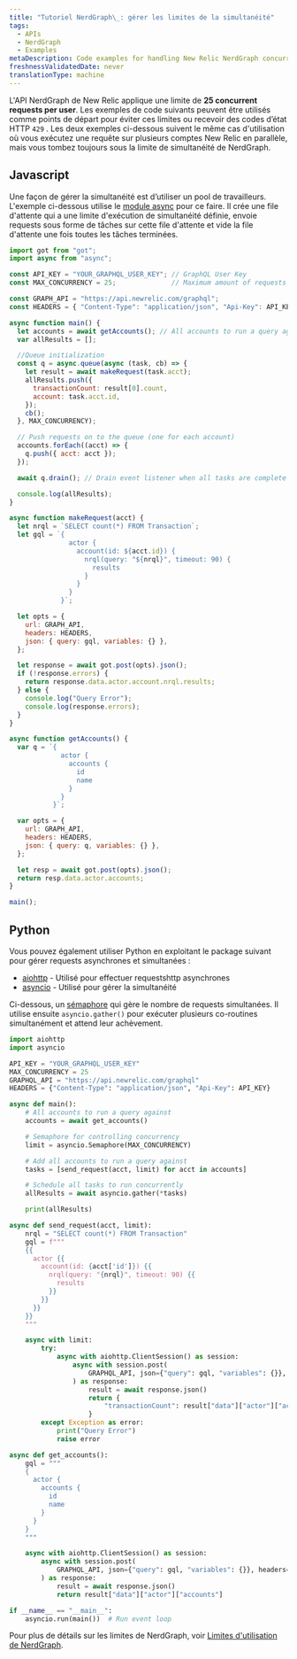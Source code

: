 ```yaml
---
title: "Tutoriel NerdGraph\_: gérer les limites de la simultanéité"
tags:
  - APIs
  - NerdGraph
  - Examples
metaDescription: Code examples for handling New Relic NerdGraph concurrency limits.
freshnessValidatedDate: never
translationType: machine
---
```


L&apos;API NerdGraph de New Relic applique une limite de <DNT>**25 concurrent requests per user**</DNT>. Les exemples de code suivants peuvent être utilisés comme points de départ pour éviter ces limites ou recevoir des codes d’état HTTP `429` . Les deux exemples ci-dessous suivent le même cas d&apos;utilisation où vous exécutez une requête sur plusieurs comptes New Relic en parallèle, mais vous tombez toujours sous la limite de simultanéité de NerdGraph.

## Javascript

Une façon de gérer la simultanéité est d’utiliser un pool de travailleurs. L&apos;exemple ci-dessous utilise le [module async](https://caolan.github.io/async/v3/docs.html#queue) pour ce faire. Il crée une file d&apos;attente qui a une limite d&apos;exécution de simultanéité définie, envoie requests sous forme de tâches sur cette file d&apos;attente et vide la file d&apos;attente une fois toutes les tâches terminées.

```js
import got from "got";
import async from "async";

const API_KEY = "YOUR_GRAPHQL_USER_KEY"; // GraphQL User Key
const MAX_CONCURRENCY = 25;              // Maximum amount of requests in queue at a given time

const GRAPH_API = "https://api.newrelic.com/graphql";
const HEADERS = { "Content-Type": "application/json", "Api-Key": API_KEY };

async function main() {
  let accounts = await getAccounts(); // All accounts to run a query against
  var allResults = [];

  //Queue initialization
  const q = async.queue(async (task, cb) => {
    let result = await makeRequest(task.acct);
    allResults.push({
      transactionCount: result[0].count,
      account: task.acct.id,
    });
    cb();
  }, MAX_CONCURRENCY);

  // Push requests on to the queue (one for each account)
  accounts.forEach((acct) => {
    q.push({ acct: acct });
  });

  await q.drain(); // Drain event listener when all tasks are complete

  console.log(allResults);
}

async function makeRequest(acct) {
  let nrql = `SELECT count(*) FROM Transaction`;
  let gql = `{
               actor {
                 account(id: ${acct.id}) {
                   nrql(query: "${nrql}", timeout: 90) {
                     results
                   }
                 }
               }
             }`;

  let opts = {
    url: GRAPH_API,
    headers: HEADERS,
    json: { query: gql, variables: {} },
  };

  let response = await got.post(opts).json();
  if (!response.errors) {
    return response.data.actor.account.nrql.results;
  } else {
    console.log("Query Error");
    console.log(response.errors);
  }
}

async function getAccounts() {
  var q = `{
             actor {
               accounts {
                 id
                 name
               }
             }
           }`;

  var opts = {
    url: GRAPH_API,
    headers: HEADERS,
    json: { query: q, variables: {} },
  };

  let resp = await got.post(opts).json();
  return resp.data.actor.accounts;
}

main();
```

## Python

Vous pouvez également utiliser Python en exploitant le package suivant pour gérer requests asynchrones et simultanées :

* [aiohttp](https://docs.aiohttp.org/en/stable/) - Utilisé pour effectuer requestshttp asynchrones
* [asyncio](https://docs.python.org/3/library/asyncio.html) - Utilisé pour gérer la simultanéité

Ci-dessous, un [sémaphore](https://docs.python.org/3/library/asyncio-sync.html?highlight=semaphore#asyncio.Semaphore) qui gère le nombre de requests simultanées. Il utilise ensuite `asyncio.gather()` pour exécuter plusieurs co-routines simultanément et attend leur achèvement.

```py
import aiohttp
import asyncio

API_KEY = "YOUR_GRAPHQL_USER_KEY"
MAX_CONCURRENCY = 25
GRAPHQL_API = "https://api.newrelic.com/graphql"
HEADERS = {"Content-Type": "application/json", "Api-Key": API_KEY}

async def main():
    # All accounts to run a query against
    accounts = await get_accounts()

    # Semaphore for controlling concurrency
    limit = asyncio.Semaphore(MAX_CONCURRENCY)

    # Add all accounts to run a query against
    tasks = [send_request(acct, limit) for acct in accounts]

    # Schedule all tasks to run concurrently
    allResults = await asyncio.gather(*tasks)

    print(allResults)

async def send_request(acct, limit):
    nrql = "SELECT count(*) FROM Transaction"
    gql = f"""
    {{
      actor {{
        account(id: {acct['id']}) {{
          nrql(query: "{nrql}", timeout: 90) {{
            results
          }}
        }}
      }}
    }}
    """

    async with limit:
        try:
            async with aiohttp.ClientSession() as session:
                async with session.post(
                    GRAPHQL_API, json={"query": gql, "variables": {}}, headers=HEADERS
                ) as response:
                    result = await response.json()
                    return {
                        "transactionCount": result["data"]["actor"]["account"]["nrql"]["results"][0]["count"],"account": acct["id"],
                    }
        except Exception as error:
            print("Query Error")
            raise error

async def get_accounts():
    gql = """
    {
      actor {
        accounts {
          id
          name
        }
      }
    }
    """

    async with aiohttp.ClientSession() as session:
        async with session.post(
            GRAPHQL_API, json={"query": gql, "variables": {}}, headers=HEADERS
        ) as response:
            result = await response.json()
            return result["data"]["actor"]["accounts"]

if __name__ == "__main__":
    asyncio.run(main())  # Run event loop
```

Pour plus de détails sur les limites de NerdGraph, voir [Limites d&apos;utilisation de NerdGraph](/docs/apis/nerdgraph/nerdgraph-usage-limits).